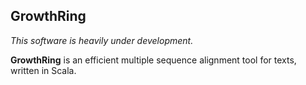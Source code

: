 == GrowthRing ==
''This software is heavily under development.''

'''GrowthRing''' is an efficient multiple sequence alignment tool for texts, written in Scala.
